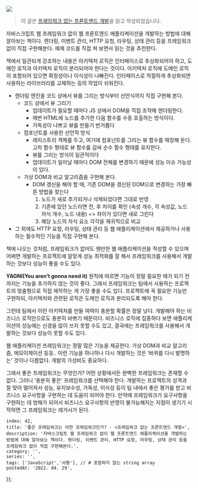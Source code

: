 
![](https://velog.velcdn.com/images/ooooorobo/post/46c41eda-1c8e-44fa-b7e9-dda81043b5f8/image.png)

> 이 글은 [프레임워크 없는 프론트엔드 개발](http://www.kyobobook.co.kr/product/detailViewKor.laf?mallGb=KOR&ejkGb=KOR&barcode=9791161754895#N)을 읽고 작성되었습니다.

자바스크립트 웹 프레임워크 없이 웹 프론트엔드 애플리케이션을 개발하는 방법에 대해 알아보는 책이다. 렌더링, 이벤트 관리, HTTP 요청, 라우팅, 상태 관리 등을 프레임워크 없이 직접 구현해본다. 예제 코드를 직접 쳐 보면서 읽는 것을 추천한다.

책에서 일관되게 강조하는 내용은 아키텍처 로직은 인터페이스로 추상화되어야 하고, 도메인 로직과 아키텍처 로직이 분리되어야 한다는 것이다. 아키텍처 로직에 도메인 로직이 포함되어 있으면 확장성이나 이식성이 나빠진다. 인터페이스로 적절하게 추상화되면 사용하는 라이브러리를 교체하는 등의 작업이 쉬워진다.

* 렌더링 엔진을 코드 상에서 뷰를 그리는 방식부터 선언식까지 직접 구현해 본다.
    * 코드 상에서 뷰 그리기
        * 업데이트가 필요할 때마다 JS 상에서 DOM을 직접 조작해 렌더링한다.
        * 매번 HTML에 노드를 추가한 다음 함수를 수동 호출하는 방식이다.
        * 가독성이 나쁘고 뷰를 만들기 번거롭다
    * 컴포넌트를 사용한 선언적 방식
        * 레지스트리 객체를 두고, 여기에 컴포넌트를 그리는 뷰 함수를 매칭해 둔다. 고차 함수 형태로 뷰 함수를 감싸 순수 함수 형태를 유지한다.
        * 뷰를 그리는 방식이 일관적이다
        * 업데이트가 일어날 때마다 DOM 전체를 변경하기 때문에 성능 이슈 가능성이 있다.
    * 가상 DOM과 비교 알고리즘을 구현해 본다.
        * DOM 갱신을 해야 할 때, 기존 DOM을 갱신된 DOM으로 변경하는 가장 빠른 방법을 찾는다
            1. 노드가 새로 추가되거나 삭제되었다면 그대로 반영
            2. 기존에 있던 노드라면 전, 후 차이를 확인 (속성 개수, 각 속성값, 노드 자식 개수, 노드 내용) => 차이가 있다면 새로 그린다
            3. 해당 노드의 자식 요소 각각을 재귀적으로 비교
* 그 외에도 HTTP 요청, 라우팅, 상태 관리 등 웹 애플리케이션에서 제공하거나 사용하는 필수적인 기능을 직접 구현해 본다.

책에 나오는 것처럼, 프레임워크가 없어도 웬만한 웹 애플리케이션을 작성할 수 있으며 어쩌면 개발하는 프로젝트에 알맞게 성능 최적화를 잘 해서 프레임워크를 사용해서 개발하는 것보다 성능이 좋을 수도 있다.

**YAGNI(You aren’t gonna need it)** 원칙에 따르면 기능이 정말 필요한 때가 되기 전까지는 기능을 추가하지 않는 것이 좋다. 그래서 프레임워크는 팀에서 사용하는 프로젝트의 맞춤형으로 직접 제작하는 게 가장 좋을 수도 있다. 프로젝트에 꼭 필요한 기능만 구현하되, 아키텍처와 관련된 로직은 도메인 로직과 분리되도록 해야 한다.

그런데 팀에서 이런 아키텍처를 만들 여력이 충분할 확률은 정말 낮다. 개발해야 하는 비즈니스 로직만으로도 충분히 바쁘기 때문이다. 비즈니스 로직에 집중하다 보면 애플리케이션의 성능에는 신경을 많이 쓰지 못할 수도 있고, 결국에는 프레임워크를 사용해서 개발하는 것보다 성능이 못할 수도 있다.

웹 애플리케이션 프레임워크는 정말 많은 기능을 제공한다. 가상 DOM과 비교 알고리즘, 메모이제이션 등등.. 이런 기능을 하나하나 다시 개발하는 것은 ‘바퀴를 다시 발명하는’ 것이나 다름없다. 개발의 가성비도 중요하다.


그래서 좋은 프레임워크는 무엇인가? 어떤 상황에서든 완벽한 프레임워크는 존재할 수 없다. 그러니 ‘충분히 좋은’ 프레임워크를 선택해야 한다. 개발하는 프로젝트의 성격과 잘 맞아 떨어져서 성능, 유지보수성, 가독성, 이식성 등이 팀 내에서 좋은 평가를 받고 비즈니스 요구사항을 구현하는 데 도움이 되어야 한다. 만약에 프레임워크가 요구사항을 구현하는 데 방해가 되어서 비즈니스 요구사항의 반영이 불가능해지는 지점이 생기기 시작하면 그 프레임워크는 레거시가 된다.


    index: 42,
    title: '좋은 프레임워크는 어떤 프레임워크인가? - <프레임워크 없는 프론트엔드 개발>',
    description: '자바스크립트 웹 프레임워크 없이 웹 프론트엔드 애플리케이션을 개발하는 방법에 대해 알아보는 책이다. 렌더링, 이벤트 관리, HTTP 요청, 라우팅, 상태 관리 등을 프레임워크 없이 직접 구현해본다.',
    category: '',
    series: '',
    tags: ['JavaScript','서평'], // # 포함하지 않는 string array
    postedAt: '2022. 04. 29',
});
